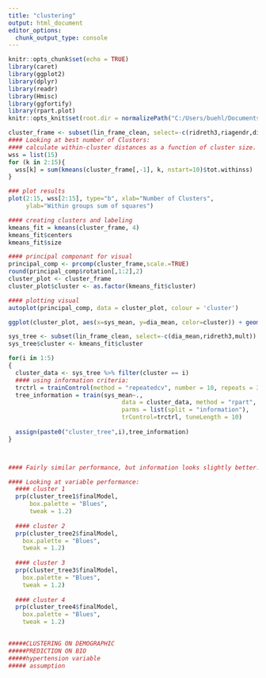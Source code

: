 ---
title: "clustering"
output: html_document
editor_options: 
  chunk_output_type: console
---

```{r setup, include=FALSE}
knitr::opts_chunk$set(echo = TRUE)
library(caret) 
library(ggplot2)
library(dplyr)
library(readr)
library(Hmisc)
library(ggfortify)
library(rpart.plot)
knitr::opts_knit$set(root.dir = normalizePath("C:/Users/buehl/Documents/classes/senior-research"))
```

```{r}
cluster_frame <- subset(lin_frame_clean, select=-c(ridreth3,riagendr,diq010,mult,asian,black,white,hispanic))
#### Looking at best number of Clusters:
#### calculate within-cluster distances as a function of cluster size. This will help determine best number of clusters
wss = list(15)
for (k in 2:15){ 
  wss[k] = sum(kmeans(cluster_frame[,-1], k, nstart=10)$tot.withinss)
}

### plot results 
plot(2:15, wss[2:15], type="b", xlab="Number of Clusters",
     ylab="Within groups sum of squares")
```


```{r}
#### creating clusters and labeling 
kmeans_fit = kmeans(cluster_frame, 4)
kmeans_fit$centers
kmeans_fit$size
```



```{r}
#### principal componant for visual 
principal_comp <- prcomp(cluster_frame,scale.=TRUE)
round(principal_comp$rotation[,1:2],2) 
cluster_plot <- cluster_frame
cluster_plot$cluster <- as.factor(kmeans_fit$cluster)

#### plotting visual 
autoplot(principal_comp, data = cluster_plot, colour = 'cluster')

ggplot(cluster_plot, aes(x=sys_mean, y=dia_mean, color=cluster)) + geom_point()
```

```{r}

sys_tree <- subset(lin_frame_clean, select=-c(dia_mean,ridreth3,mult))
sys_tree$cluster <- kmeans_fit$cluster

for(i in 1:5)
{
  cluster_data <- sys_tree %>% filter(cluster == i)
  #### using information criteria:
  trctrl = trainControl(method = "repeatedcv", number = 10, repeats = 3)
  tree_information = train(sys_mean~., 
                                data = cluster_data, method = "rpart", 
                                parms = list(split = "information"), 
                                trControl=trctrl, tuneLength = 10)
  
  assign(paste0("cluster_tree",i),tree_information)  
}



#### Fairly similar performance, but information looks slightly better. 

#### Looking at variable performance: 
  #### cluster 1 
  prp(cluster_tree1$finalModel, 
      box.palette = "Blues", 
      tweak = 1.2)
  
  #### cluster 2 
  prp(cluster_tree2$finalModel, 
    box.palette = "Blues", 
    tweak = 1.2)
  
  #### cluster 3 
  prp(cluster_tree3$finalModel, 
    box.palette = "Blues", 
    tweak = 1.2)
  
  #### cluster 4 
  prp(cluster_tree4$finalModel, 
    box.palette = "Blues", 
    tweak = 1.2)

  
#####CLUSTERING ON DEMOGRAPHIC 
#####PREDICTION ON BIO 
#####hypertension variable 
##### assumption 
```

